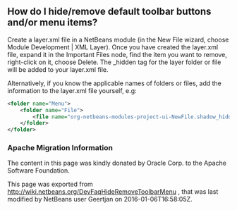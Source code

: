 <!--

    Licensed to the Apache Software Foundation (ASF) under one
    or more contributor license agreements.  See the NOTICE file
    distributed with this work for additional information
    regarding copyright ownership.  The ASF licenses this file
    to you under the Apache License, Version 2.0 (the
    "License"); you may not use this file except in compliance
    with the License.  You may obtain a copy of the License at

      http://www.apache.org/licenses/LICENSE-2.0

    Unless required by applicable law or agreed to in writing,
    software distributed under the License is distributed on an
    "AS IS" BASIS, WITHOUT WARRANTIES OR CONDITIONS OF ANY
    KIND, either express or implied.  See the License for the
    specific language governing permissions and limitations
    under the License.

-->

==How do I hide/remove default toolbar buttons and/or menu items?==

Create a layer.xml file in a NetBeans module (in the New File wizard, choose Module Development | XML Layer). Once you have created the layer.xml file, expand it in the Important Files node, find the item you want to remove, right-click on it, choose Delete. The _hidden tag for the layer folder or file will be added to your layer.xml file.

Alternatively, if you know the applicable names of folders or files, add the information to the layer.xml file yourself, e.g:

<source lang="xml">
<folder name="Menu">
    <folder name="File">
        <file name="org-netbeans-modules-project-ui-NewFile.shadow_hidden"/>
    </folder>
</folder>
</source>

===Apache Migration Information===

The content in this page was kindly donated by Oracle Corp. to the
Apache Software Foundation.

This page was exported from http://wiki.netbeans.org/DevFaqHideRemoveToolbarMenu , 
that was last modified by NetBeans user Geertjan 
on 2016-01-06T16:58:05Z.

